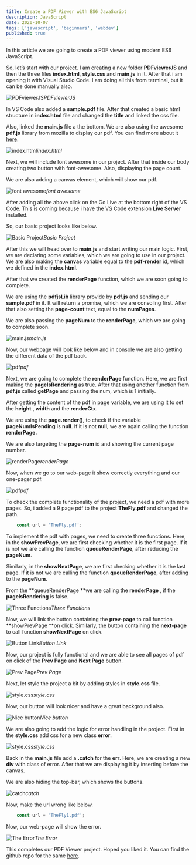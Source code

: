 ```yaml
---
title: Create a PDF Viewer with ES6 JavaScript
description: JavaScript
date: 2020-10-07
tags: ['javascript', 'beginners', 'webdev']
published: true
---
```


In this article we are going to create a PDF viewer using modern ES6 JavaScript.

So, let’s start with our project. I am creating a new folder **PDFviewerJS** and then the three files **index.html**, **style.css** and **main.js** in it. After that i am opening it with Visual Studio Code. I am doing all this from terminal, but it can be done manually also.

![PDFviewerJS](https://ik.imagekit.io/thewebdev/JS-Projects/pdf-viewer/1_d1_7VNkFM.png)*PDFviewerJS*

In VS Code also added a **sample.pdf** file. After that created a basic html structure in **index.html** file and changed the **title** and linked the css file.

Also, linked the **main.js** file a the bottom. We are also using the awesome **pdf.js** library from mozilla to display our pdf. You can find more about it [here](https://github.com/mozilla/pdf.js).

![index.html](https://ik.imagekit.io/thewebdev/JS-Projects/pdf-viewer/2_rF_YO5yP_9.png)*index.html*

Next, we will include font awesome in our project. After that inside our body creating two button with font-awesome. Also, displaying the page count.

We are also adding a canvas element, which will show our pdf.

![font awesome](https://ik.imagekit.io/thewebdev/JS-Projects/pdf-viewer/3_XrrbA_B4rv.png)*font awesome*

After adding all the above click on the Go Live at the bottom right of the VS Code. This is coming because i have the VS Code extension **Live Server** installed.

So, our basic project looks like below.

![Basic Project](https://ik.imagekit.io/thewebdev/JS-Projects/pdf-viewer/4_SJglFzC4xH.png)*Basic Project*

After this we will head over to **main.js** and start writing our main logic. First, we are declaring some variables, which we are going to use in our project. We are also making the **canvas** variable equal to the **pdf-render** id, which we defined in the **index.html**.

After that we created the **renderPage** function, which we are soon going to complete.

We are using the **pdfjsLib** library provide by **pdf.js** and sending our **sample.pdf** in it. It will return a promise, which we are consoling first. After that also setting the **page-count** text, equal to the **numPages**.

We are also passing the **pageNum** to the **renderPage**, which we are going to complete soon.

![main.js](https://ik.imagekit.io/thewebdev/JS-Projects/pdf-viewer/5_UfPqR-4Njt.png)*main.js*

Now, our webpage will look like below and in console we are also getting the different data of the pdf back.

![pdf](https://ik.imagekit.io/thewebdev/JS-Projects/pdf-viewer/6_bR-HQPo3Q7.png)*pdf*

Next, we are going to complete the **renderPage** function. Here, we are first making the **pageIsRendering** as true. After that using another function from **pdf.js** called **getPage** and passing the num, which is 1 initially.

After getting the content of the pdf in page variable, we are using it to set the **height** , **width** and the **renderCtx**.

We are using the **page.render()**, to check if the variable **pageNumIsPending** is **null**. If it is not **null**, we are again calling the function **renderPage.**

We are also targeting the **page-num** id and showing the current page number.

![renderPage](https://ik.imagekit.io/thewebdev/JS-Projects/pdf-viewer/7_XRLC6vF5ZO.png)*renderPage*

Now, when we go to our web-page it show correctly everything and our one-pager pdf.

![pdf](https://ik.imagekit.io/thewebdev/JS-Projects/pdf-viewer/8_oOqTPA6xJ4.png)*pdf*

To check the complete functionality of the project, we need a pdf with more pages. So, i added a 9 page pdf to the project **TheFly.pdf** and changed the path.


```js
    const url = 'TheFly.pdf';
```


To implement the pdf with pages, we need to create three functions. Here, in the **showPrevPage**, we are first checking whether it is the first page. If it is not we are calling the function **queueRenderPage**, after reducing the **pageNum**.

Similarly, in the **showNextPage**, we are first checking whether it is the last page. If it is not we are calling the function **queueRenderPage**, after adding to the **pageNum**.

From the **queueRenderPage **we are calling the **renderPage** , if the **pageIsRendering** is false.

![Three Functions](https://ik.imagekit.io/thewebdev/JS-Projects/pdf-viewer/9_uvgKvz3ab5.png)*Three Functions*

Now, we will link the button containing the **prev-page** to call function **showPrevPage **on click. Similarly, the button containing the **next-page** to call function **showNextPage** on click.

![Button Link](https://ik.imagekit.io/thewebdev/JS-Projects/pdf-viewer/10_kkCPJn8qjQ.png)*Button Link*

Now, our project is fully functional and we are able to see all pages of pdf on click of the **Prev Page** and **Next Page** button.

![Prev Page](https://ik.imagekit.io/thewebdev/JS-Projects/pdf-viewer/11_VZ1I2LGq-x.png)*Prev Page*

Next, let style the project a bit by adding styles in **style.css** file.

![style.css](https://ik.imagekit.io/thewebdev/JS-Projects/pdf-viewer/12_4Ak1iuibUx.png)*style.css*

Now, our button will look nicer and have a great background also.

![Nice button](https://ik.imagekit.io/thewebdev/JS-Projects/pdf-viewer/13_ua38iwGOKS.png)*Nice button*

We are also going to add the logic for error handling in the project. First in the **style.css** add css for a new class **error**.

![style.css](https://ik.imagekit.io/thewebdev/JS-Projects/pdf-viewer/14_P3fs7_wEYV.png)*style.css*

Back in the **main.js** file add a **.catch** for the **err**. Here, we are creating a new **div** with class of error. After that we are displaying it by inserting before the canvas.

We are also hiding the top-bar, which shows the buttons.

![catch](https://ik.imagekit.io/thewebdev/JS-Projects/pdf-viewer/15_4Nu1Netz0o.png)*catch*

Now, make the url wrong like below.


```js
    const url = 'TheFly1.pdf';
```


Now, our web-page will show the error.

![The Error](https://ik.imagekit.io/thewebdev/JS-Projects/pdf-viewer/16_H4QsplTPpm.png)*The Error*

This completes our PDF Viewer project. Hoped you liked it. You can find the github repo for the same [here](https://github.com/nabendu82/PDFviewerJS).
